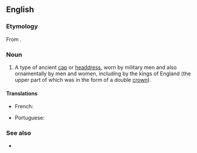 ==English==

===Etymology===
From {{etyl|fro|en}} {{m|fro|bicoquet}}.

===Noun===
{{en-noun}}

# {{lb|en|now|only|_|historical}} A type of ancient [[cap]] or [[headdress]], worn by military men and also ornamentally by men and women, including by the kings of England (the upper part of which was in the form of a double [[crown]]).

====Translations====
{{trans-top|type of ancient cap or headdress}}
* French: {{t+|fr|bicoquet|m}}
{{trans-mid}}
* Portuguese: {{t+|pt|abacote|m}}
{{trans-bottom}}

===See also===
* {{l|en|abacot}}